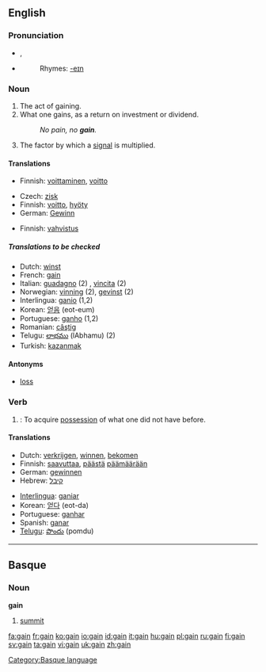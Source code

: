 ==English==

===Pronunciation===
*{{IPA|/geɪn/}}, {{SAMPA|/geIn/}}
*{{audio|en-us-gain.ogg|Audio (US)}}
*:Rhymes: [[Rhymes:English:-eɪn|-eɪn]]

===Noun===
{{en-noun}}

# The act of gaining.
# What one gains, as a return on investment or dividend.
#:''No pain, no '''gain'''.''
# {{electronics}} The factor by which a [[signal]] is multiplied.

====Translations====
{{trans-top|act of gaining}}
*Finnish: [[voittaminen]], [[voitto]]
{{trans-bottom}}

{{trans-top|what one gains (profit)}}
*Czech: [[zisk]] {{m}}
*Finnish: [[voitto]], [[hyöty]]
*German: [[Gewinn]] {{m}}
{{trans-mid}}
{{trans-bottom}}

{{trans-top|factor by which signal is multiplied}}
*Finnish: [[vahvistus]]
{{trans-bottom}}

=====Translations to be checked=====
{{checktrans-top}}
*Dutch: [[winst]] {{f}}
*French: [[gain]] {{m}}
*Italian: [[guadagno]] (2) {{m}}, [[vincita]] {{f}} (2)
*Norwegian: [[vinning]] {{m}} (2), [[gevinst]] {{m}} (2)
*Interlingua: [[ganio]] (1,2)
*Korean: [[얻음]] (eot-eum)
*Portuguese: [[ganho]] {{m}} (1,2)
*Romanian: [[câştig]] {{n}}
*Telugu: [[లాభము]] (lAbhamu) (2)
*Turkish: [[kazanmak]]
{{checktrans-bottom}}

====Antonyms====
*[[loss]]

===Verb===
{{en-verb}}

# {{transitive}}: To acquire [[possession]] of what one did not have before.

====Translations====
{{top}}
*Dutch: [[verkrijgen]], [[winnen]], [[bekomen]]
*Finnish: [[saavuttaa]], [[päästä]] [[päämäärä]]än
*German: [[gewinnen]]
*Hebrew: [[קיבל]]
{{mid}}
*[[Interlingua]]: [[ganiar]]
*Korean: [[얻다]] (eot-da)
*Portuguese: [[ganhar]]
*Spanish: [[ganar]]
*[[Telugu]]: [[పొందు]] (pomdu)
{{bottom}}

----

==Basque==

===Noun===
'''gain'''

# [[summit]]

[[Category:Basque language]]

[[fa:gain]]
[[fr:gain]]
[[ko:gain]]
[[io:gain]]
[[id:gain]]
[[it:gain]]
[[hu:gain]]
[[pl:gain]]
[[ru:gain]]
[[fi:gain]]
[[sv:gain]]
[[ta:gain]]
[[vi:gain]]
[[uk:gain]]
[[zh:gain]]